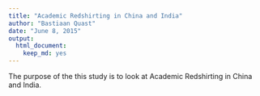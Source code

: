 ```yaml
---
title: "Academic Redshirting in China and India"
author: "Bastiaan Quast"
date: "June 8, 2015"
output: 
  html_document: 
    keep_md: yes
---
```


The purpose of the this study is to look at Academic Redshirting in China and India.
